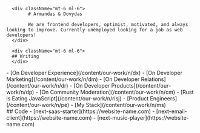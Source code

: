       <div className="mt-6 ml-6">
            # Armandas & Dovydas

            We are frontend developers, optimist, motivated, and always looking to improve. Currently unemployed looking for a job as web developers!
      </div>

      <div className="mt-6 ml-6">
      ## Writing
      </div>
<div className="ml-6 mt-4">
- [On Developer Experience](/content/our-work/n/dx)
- [On Developer Marketing](/content/our-work/n/dm)
- [On Developer Relations](/content/our-work/n/dr)
- [On Developer Products](/content/our-work/n/dp)
- [On Community Moderation](/content/our-work/n/cm)
- [Rust is Eating JavaScript](/content/our-work/n/risj)
- [Product Engineers](/content/our-work/n/pe)
- [My Stack](/content/our-work/n/ms)
<div className="mt-6"></div>
       ## Code 
- [next-saas-starter](https://website-name.com)
- [next-email-client](https://website-name.com)
- [next-music-player](https://website-name.com)
</div>
